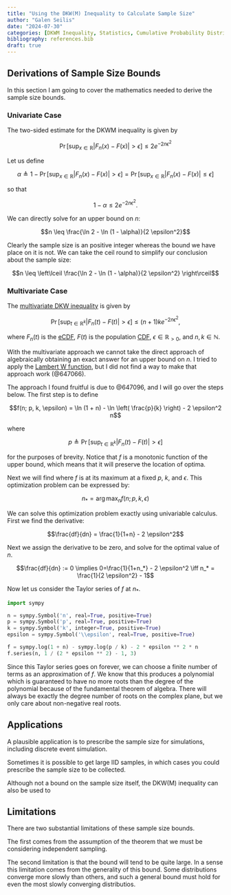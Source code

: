 ```yaml
---
title: "Using the DKW(M) Inequality to Calculate Sample Size"
author: "Galen Seilis"
date: "2024-07-30"
categories: [DKWM Inequality, Statistics, Cumulative Probability Distribution, Nonparametric Statistics]
bibliography: references.bib
draft: true
---
```


## Derivations of Sample Size Bounds

In this section I am going to cover the mathematics needed to derive the sample size bounds.

### Univariate Case

The two-sided estimate for the DKWM inequality is given by

$$\Pr \left[ \sup_{x \in \mathbb{R}} \lvert F_n(x) - F(x) \rvert > \epsilon \right] \leq 2 e^{-2n\epsilon^2}$$

Let us define

$$\alpha \triangleq 1 - \Pr \left[ \sup_{x \in \mathbb{R}} \lvert F_n(x) - F(x) \rvert > \epsilon \right] = \Pr \left[ \sup_{x \in \mathbb{R}} \lvert F_n(x) - F(x) \rvert \leq \epsilon \right]$$

so that


$$1 - \alpha \leq 2 e^{-2n\epsilon^2}.$$

We can directly solve for an upper bound on $n$:

$$n \leq \frac{\ln 2 - \ln (1 - \alpha)}{2 \epsilon^2}$$

Clearly the sample size is an positive integer whereas the bound we have place on it is not. We can take the ceil round to simplify our conclusion about the sample size:


$$n \leq \left\lceil \frac{\ln 2 - \ln (1 - \alpha)}{2 \epsilon^2} \right\rceil$$


### Multivariate Case

The [multivariate DKW inequality](https://en.wikipedia.org/wiki/Dvoretzky%E2%80%93Kiefer%E2%80%93Wolfowitz_inequality#Multivariate_case) is given by

$$\Pr \left[ \sup_{t \in \mathbb{R}^k} \left| F_n(t) - F(t)  \right| > \epsilon \right] \leq (n+1)k e^{-2n\epsilon^2},$$

where $F_n(t)$ is the [eCDF](https://en.wikipedia.org/wiki/Empirical_distribution_function), $F(t)$ is the population [CDF](https://en.wikipedia.org/wiki/Cumulative_distribution_function), $\epsilon \in \mathbb{R}_{>0}$, and $n,k \in \mathbb{N}$.

With the multivariate approach we cannot take the direct approach of algebraically obtaining an exact answer for an upper bound on $n$. I tried to apply the [Lambert W function](https://en.wikipedia.org/wiki/Lambert_W_function), but I did not find a way to make that approach work (@647066).

The approach I found fruitful is due to @647096, and I will go over the steps below. The first step is to define 

$$f(n; p, k, \epsilon) = \ln (1 + n) - \ln \left( \frac{p}{k} \right) - 2 \epsilon^2 n$$

where 

$$p \triangleq \Pr \left[ \sup_{t \in \mathbb{R}^k} \left| F_n(t) - F(t)  \right| > \epsilon \right]$$

for the purposes of brevity. Notice that $f$ is a monotonic function of the upper bound, which means that it will preserve the location of optima.

Next we will find where $f$ is at its maximum at a fixed $p$, $k$,  and $\epsilon$. This optimization problem can be expressed by:

$$n_* = \arg \max_n f(n; p, k, \epsilon)$$

We can solve this optimization problem exactly using univariable calculus. First we find the derivative:

$$\frac{df}{dn} = \frac{1}{1+n} - 2 \epsilon^2$$

Next we assign the derivative to be zero, and solve for the optimal value of $n$.

$$\frac{df}{dn} := 0 \implies 0=\frac{1}{1+n_*} - 2 \epsilon^2 \iff n_* = \frac{1}{2 \epsilon^2} - 1$$

Now let us consider the Taylor series of $f$ at $n_*$.

```python
import sympy

n = sympy.Symbol('n', real=True, positive=True)
p = sympy.Symbol('p', real=True, positive=True)
k = sympy.Symbol('k', integer=True, positive=True)
epsilon = sympy.Symbol('\\epsilon', real=True, positive=True)

f = sympy.log(1 + n) - sympy.log(p / k) - 2 * epsilon ** 2 * n
f.series(n, 1 / (2 * epsilon ** 2) - 1, 3)
```

Since this Taylor series goes on forever, we can choose a finite number of terms as an approximation of $f$. We know that this produces a polynomial which is guaranteed to have no more roots than the degree of the polynomial because of the fundamental theorem of algebra. There will always be exactly the degree number of roots on the complex plane, but we only care about non-negative real roots.

## Applications

A plausible application is to prescribe the sample size for simulations, including discrete event simulation.

Sometimes it is possible to get large IID samples, in which cases you could prescribe the sample size to be collected.

Although not a bound on the sample size itself, the DKW(M) inequality can also be used to 

## Limitations

There are two substantial limitations of these sample size bounds. 

The first comes from the assumption of the theorem that we must be considering independent sampling.

The second limitation is that the bound will tend to be quite large. In a sense this limitation comes from the generality of this bound. Some distributions converge more slowly than others, and such a general bound must hold for even the most slowly converging distributios.
